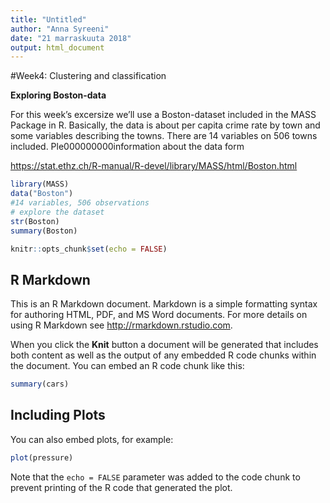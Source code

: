 ```yaml
---
title: "Untitled"
author: "Anna Syreeni"
date: "21 marraskuuta 2018"
output: html_document
---
```


#Week4: Clustering and classification

**Exploring Boston-data**

For this week's excersize we'll use a Boston-dataset included in the MASS Package in R. Basically, the data is about per capita crime rate by town and some variables describing the towns. There are 14 variables on 506 towns included.
Ple000000000information about the data form 


<https://stat.ethz.ch/R-manual/R-devel/library/MASS/html/Boston.html>


```r
library(MASS)
data("Boston")
#14 variables, 506 observations
# explore the dataset
str(Boston)
summary(Boston)
```



```r
knitr::opts_chunk$set(echo = FALSE)
```

## R Markdown

This is an R Markdown document. Markdown is a simple formatting syntax for authoring HTML, PDF, and MS Word documents. For more details on using R Markdown see <http://rmarkdown.rstudio.com>.

When you click the **Knit** button a document will be generated that includes both content as well as the output of any embedded R code chunks within the document. You can embed an R code chunk like this:

```r
summary(cars)
```

## Including Plots

You can also embed plots, for example:

```r
plot(pressure)
```

Note that the `echo = FALSE` parameter was added to the code chunk to prevent printing of the R code that generated the plot.
